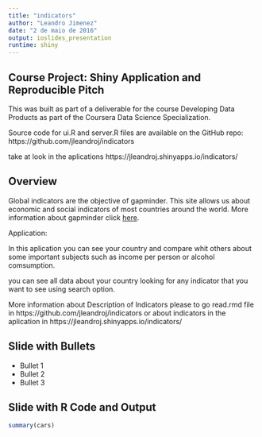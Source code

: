 ```yaml
---
title: "indicators"
author: "Leandro Jimenez"
date: "2 de maio de 2016"
output: ioslides_presentation
runtime: shiny
---
```


## Course Project: Shiny Application and Reproducible Pitch

This was built as part of a deliverable for the course Developing Data Products as part of the Coursera Data Science Specialization.

Source code for ui.R and server.R files are available on the GitHub repo: https://github.com/jleandroj/indicators

take at look in the aplications https://jleandroj.shinyapps.io/indicators/

## Overview

Global indicators are the objective of gapminder. This site allows us about economic and social indicators of most countries around the world. More information about gapminder click [here](https://www.gapminder.org).

Application: 

In this aplication you can see your country and compare whit others about some important subjects such as income per person or alcohol comsumption.

you can see all data about your country looking for any indicator that you want to see using search option.

More information about Description of Indicators please to go read.rmd file in https://github.com/jleandroj/indicators or about indicators in the aplication in https://jleandroj.shinyapps.io/indicators/


## Slide with Bullets

- Bullet 1
- Bullet 2
- Bullet 3

## Slide with R Code and Output

```r
summary(cars)
```


